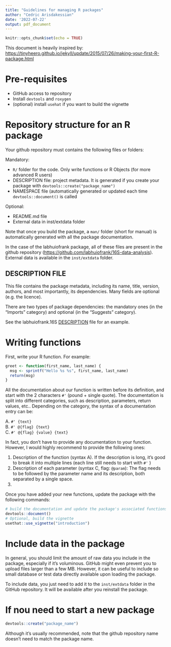 ```yaml
---
title: "Guidelines for managing R packages"
author: "Cedric Arisdakessian"
date: '2022-07-22'
output: pdf_document
---
```


```r
knitr::opts_chunk$set(echo = TRUE)
```

This document is heavily inspired by: <https://tinyheero.github.io/jekyll/update/2015/07/26/making-your-first-R-package.html>

# Pre-requisites

-   GitHub access to repository
-   Install `devtools` and `roxygen`
-   (optional) install `usehat` if you want to build the vignette

# Repository structure for an R package

Your github repository must contains the following files or folders:

Mandatory:

-   `R/` folder for the code. Only write functions or R Objects (for more advanced R users)
-   DESCRIPTION file: project metadata. It is generated if you create your package with `devtools::create("package_name")`
-   NAMESPACE file (automatically generated or updated each time `devtools::document()` is called

Optional:

-   README.md file
-   External data in inst/extdata folder

Note that once you build the package, a `man/` folder (short for manual) is automatically generated with all the package documentation.

In the case of the labhuiofrank package, all of these files are present in the github repository (<https://github.com/labhuiofrank/16S-data-analysis>). External data is available in the `inst/extdata` folder.

## DESCRIPTION FILE

This file contains the package metadata, including its name, title, version, authors, and most importantly, its dependencies. Many fields are optional (e.g. the licence).

There are two types of package dependencies: the mandatory ones (in the "Imports" category) and optional (in the "Suggests" category).

See the labhuiofrank.16S [DESCRIPTION](https://github.com/labhuiofrank/16S-data-analysis/blob/master/DESCRIPTION) file for an example.

# Writing functions

First, write your R function. For example:

```r
greet <- function(first_name, last_name) {
  msg <- sprintf("Hello %s %s", first_name, last_name)
  return(msg)
}
```

All the documentation about our function is written before its definition, and start with the 2 characters `#'` (pound + single quote). The documentation is split into different categories, such as description, parameters, return values, etc.. Depending on the category, the syntax of a documentation entry can be:

A. `#' {text}` \
B. `#' @{flag} {text}`\
C. `#' @{flag} {value} {text}`

In fact, you don't have to provide any documentation to your function. However, I would highly recommend to provide the following ones:

1.  Description of the function (syntax A). If the description is long, it's good to break it into multiple lines (each line still needs to start with `#'` )
2.  Description of each parameter (syntax C, flag: `@param`): The flag needs to be followed by the parameter name and its description, both separated by a single space.
3.  

Once you have added your new functions, update the package with the following commands:

```r
# build the documentation and update the package's associated functions
devtools::document()
# Optional, build the vignette
usethat::use_vignette("introduction")
```

# Include data in the package

In general, you should limit the amount of raw data you include in the package, especially if it's voluminous. GitHub might even prevent you to upload files larger than a few MB. However, it can be useful to include so small database or test data directly available upon loading the package.

To include data, you just need to add it to the `inst/extdata` folder in the GitHub repository. It will be available after you reinstall the package.

# If nou need to start a new package

```r
devtools::create("package_name")
```

Although it's usually recommended, note that the github repository name doesn't need to match the package name.
